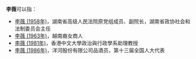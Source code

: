 '''李薇'''可以指：
* [[李薇_(1958年)|李薇 (1958年)]]，湖南省高级人民法院原党组成员、副院长，湖南省政协社会和法制委员会主任
* [[李薇_(1963年)|李薇 (1963年)]]，越南裔女商人
* [[李薇_(1981年)|李薇 (1981年)]]，香港中文大學政治與行政學系助理教授
* [[李薇_(1986年)|李薇 (1986年)]]，洋河股份有限公司品酒员，第十三届全国人大代表

{{disambig}}
